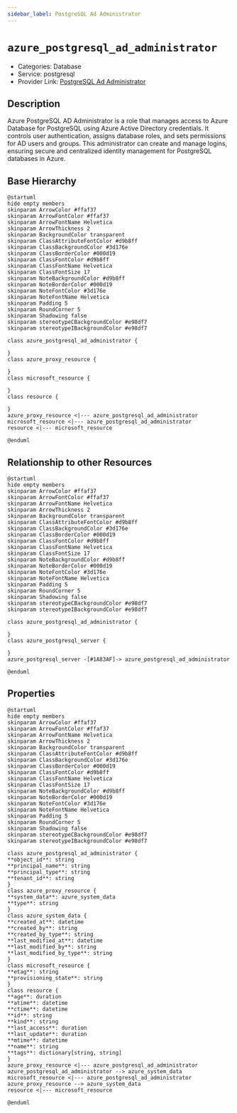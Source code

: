 ```yaml
---
sidebar_label: PostgreSQL Ad Administrator
---
```


# `azure_postgresql_ad_administrator`

- Categories: Database
- Service: postgresql
- Provider Link: [PostgreSQL Ad Administrator](https://learn.microsoft.com/en-us/azure/postgresql/flexible-server/how-to-configure-sign-in-azure-ad-authentication)

## Description

Azure PostgreSQL AD Administrator is a role that manages access to Azure Database for PostgreSQL using Azure Active Directory credentials. It controls user authentication, assigns database roles, and sets permissions for AD users and groups. This administrator can create and manage logins, ensuring secure and centralized identity management for PostgreSQL databases in Azure.

## Base Hierarchy

<ZoomPanPinch>

```kroki imgType="plantuml" imgAlt="Hierarchy of PostgreSQL Ad Administrator"
@startuml
hide empty members
skinparam ArrowColor #ffaf37
skinparam ArrowFontColor #ffaf37
skinparam ArrowFontName Helvetica
skinparam ArrowThickness 2
skinparam BackgroundColor transparent
skinparam ClassAttributeFontColor #d9b8ff
skinparam ClassBackgroundColor #3d176e
skinparam ClassBorderColor #000d19
skinparam ClassFontColor #d9b8ff
skinparam ClassFontName Helvetica
skinparam ClassFontSize 17
skinparam NoteBackgroundColor #d9b8ff
skinparam NoteBorderColor #000d19
skinparam NoteFontColor #3d176e
skinparam NoteFontName Helvetica
skinparam Padding 5
skinparam RoundCorner 5
skinparam Shadowing false
skinparam stereotypeCBackgroundColor #e98df7
skinparam stereotypeIBackgroundColor #e98df7

class azure_postgresql_ad_administrator {

}
class azure_proxy_resource {

}
class microsoft_resource {

}
class resource {

}
azure_proxy_resource <|--- azure_postgresql_ad_administrator
microsoft_resource <|--- azure_postgresql_ad_administrator
resource <|--- microsoft_resource

@enduml
```

</ZoomPanPinch>

## Relationship to other Resources

<ZoomPanPinch>

```kroki imgType="plantuml" imgAlt="Diagram of PostgreSQL Ad Administrator resource relationships"
@startuml
hide empty members
skinparam ArrowColor #ffaf37
skinparam ArrowFontColor #ffaf37
skinparam ArrowFontName Helvetica
skinparam ArrowThickness 2
skinparam BackgroundColor transparent
skinparam ClassAttributeFontColor #d9b8ff
skinparam ClassBackgroundColor #3d176e
skinparam ClassBorderColor #000d19
skinparam ClassFontColor #d9b8ff
skinparam ClassFontName Helvetica
skinparam ClassFontSize 17
skinparam NoteBackgroundColor #d9b8ff
skinparam NoteBorderColor #000d19
skinparam NoteFontColor #3d176e
skinparam NoteFontName Helvetica
skinparam Padding 5
skinparam RoundCorner 5
skinparam Shadowing false
skinparam stereotypeCBackgroundColor #e98df7
skinparam stereotypeIBackgroundColor #e98df7

class azure_postgresql_ad_administrator {

}
class azure_postgresql_server {

}
azure_postgresql_server -[#1A83AF]-> azure_postgresql_ad_administrator

@enduml
```

</ZoomPanPinch>

## Properties

<ZoomPanPinch>

```kroki imgType="plantuml" imgAlt="Diagram of PostgreSQL Ad Administrator data model"
@startuml
hide empty members
skinparam ArrowColor #ffaf37
skinparam ArrowFontColor #ffaf37
skinparam ArrowFontName Helvetica
skinparam ArrowThickness 2
skinparam BackgroundColor transparent
skinparam ClassAttributeFontColor #d9b8ff
skinparam ClassBackgroundColor #3d176e
skinparam ClassBorderColor #000d19
skinparam ClassFontColor #d9b8ff
skinparam ClassFontName Helvetica
skinparam ClassFontSize 17
skinparam NoteBackgroundColor #d9b8ff
skinparam NoteBorderColor #000d19
skinparam NoteFontColor #3d176e
skinparam NoteFontName Helvetica
skinparam Padding 5
skinparam RoundCorner 5
skinparam Shadowing false
skinparam stereotypeCBackgroundColor #e98df7
skinparam stereotypeIBackgroundColor #e98df7

class azure_postgresql_ad_administrator {
**object_id**: string
**principal_name**: string
**principal_type**: string
**tenant_id**: string
}
class azure_proxy_resource {
**system_data**: azure_system_data
**type**: string
}
class azure_system_data {
**created_at**: datetime
**created_by**: string
**created_by_type**: string
**last_modified_at**: datetime
**last_modified_by**: string
**last_modified_by_type**: string
}
class microsoft_resource {
**etag**: string
**provisioning_state**: string
}
class resource {
**age**: duration
**atime**: datetime
**ctime**: datetime
**id**: string
**kind**: string
**last_access**: duration
**last_update**: duration
**mtime**: datetime
**name**: string
**tags**: dictionary[string, string]
}
azure_proxy_resource <|--- azure_postgresql_ad_administrator
azure_postgresql_ad_administrator --> azure_system_data
microsoft_resource <|--- azure_postgresql_ad_administrator
azure_proxy_resource --> azure_system_data
resource <|--- microsoft_resource

@enduml
```

</ZoomPanPinch>
